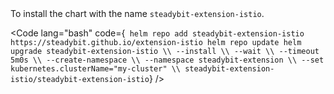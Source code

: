 <Accordion title="Helm / Kubernetes">
  To install the chart with the name <code>steadybit-extension-istio</code>.

  <Code lang="bash" code={`
helm repo add steadybit-extension-istio https://steadybit.github.io/extension-istio
helm repo update
helm upgrade steadybit-extension-istio \\
    --install \\
    --wait \\
    --timeout 5m0s \\
    --create-namespace \\
    --namespace steadybit-extension \\
    --set kubernetes.clusterName="my-cluster" \\
    steadybit-extension-istio/steadybit-extension-istio`} />

</Accordion>
